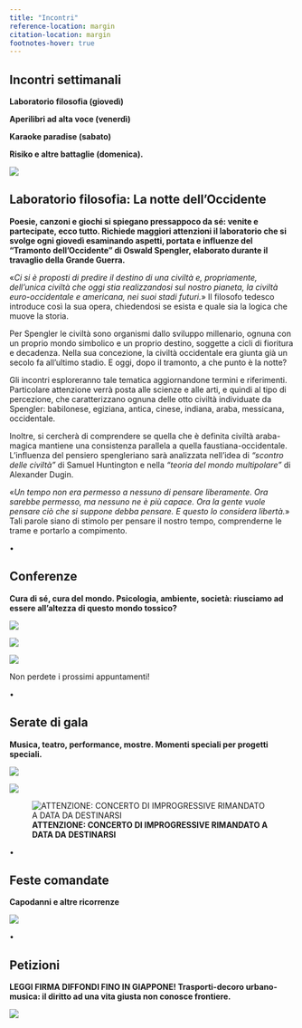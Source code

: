 ```yaml
---
title: "Incontri"
reference-location: margin
citation-location: margin
footnotes-hover: true
---
```


## **Incontri settimanali**

**Laboratorio filosofia (giovedì)**

**Aperilibri ad alta voce (venerdì)**

**Karaoke paradise (sabato)**

**Risiko e altre battaglie (domenica).**

![](images/immagini_bookwinebar/calendario.jpg)

## **Laboratorio filosofia: La notte dell'Occidente**

**Poesie, canzoni e giochi si spiegano pressappoco da sé: venite e partecipate, ecco tutto. Richiede maggiori attenzioni il laboratorio che si svolge ogni giovedì esaminando aspetti, portata e influenze del "Tramonto dell'Occidente" di Oswald Spengler, elaborato durante il travaglio della Grande Guerra.**

«*Ci si è proposti di predire il destino di una civiltà e, propriamente, dell'unica civiltà che oggi stia realizzandosi sul nostro pianeta, la civiltà euro-occidentale e americana, nei suoi stadi futuri.*» Il filosofo tedesco introduce così la sua opera, chiedendosi se esista e quale sia la logica che muove la storia.

Per Spengler le civiltà sono organismi dallo sviluppo millenario, ognuna con un proprio mondo simbolico e un proprio destino, soggette a cicli di fioritura e decadenza. Nella sua concezione, la civiltà occidentale era giunta già un secolo fa all'ultimo stadio. E oggi, dopo il tramonto, a che punto è la notte?

Gli incontri esploreranno tale tematica aggiornandone termini e riferimenti. Particolare attenzione verrà posta alle scienze e alle arti, e quindi al tipo di percezione, che caratterizzano ognuna delle otto civiltà individuate da Spengler: babilonese, egiziana, antica, cinese, indiana, araba, messicana, occidentale.

Inoltre, si cercherà di comprendere se quella che è definita civiltà araba-magica mantiene una consistenza parallela a quella faustiana-occidentale. L'influenza del pensiero spengleriano sarà analizzata nell'idea di *"scontro delle civiltà"* di Samuel Huntington e nella *"teoria del mondo multipolare"* di Alexander Dugin.

«*Un tempo non era permesso a nessuno di pensare liberamente. Ora sarebbe permesso, ma nessuno ne è più capace. Ora la gente vuole pensare ciò che si suppone debba pensare. E questo lo considera libertà.*» Tali parole siano di stimolo per pensare il nostro tempo, comprenderne le trame e portarlo a compimento.

•

## **Conferenze**

**Cura di sé, cura del mondo. Psicologia, ambiente, società: riusciamo ad essere all'altezza di questo mondo tossico?**

![](images/immagini_bookwinebar/conferenza%20dipendenze.jpg){fig-align="center"}

![](images/immagini_bookwinebar/conferenza%20nutrizionismo.jpg){fig-align="center"}

![](images/immagini_bookwinebar/conferenza_europa.jpeg)

Non perdete i prossimi appuntamenti!

•

## **Serate di gala**

**Musica, teatro, performance, mostre. Momenti speciali per progetti speciali.**

![](images/immagini_bookwinebar/maschere_inverse.jpg){fig-align="center"}

![](images/immagini_bookwinebar/concerto_napoli.jpeg){fig-align="center"}

![**ATTENZIONE: CONCERTO DI IMPROGRESSIVE RIMANDATO A DATA DA DESTINARSI**](images/immagini_bookwinebar/grandtour_live.jpeg){fig-align="center"}

•

## **Feste comandate**

**Capodanni e altre ricorrenze**

![](images/immagini_bookwinebar/Capodanno.jpg){fig-align="center"}

•

## **Petizioni**

**LEGGI FIRMA DIFFONDI FINO IN GIAPPONE! Trasporti-decoro urbano-musica: il diritto ad una vita giusta non conosce frontiere.**

![](images/immagini_bookwinebar/petizioni.jpeg)
